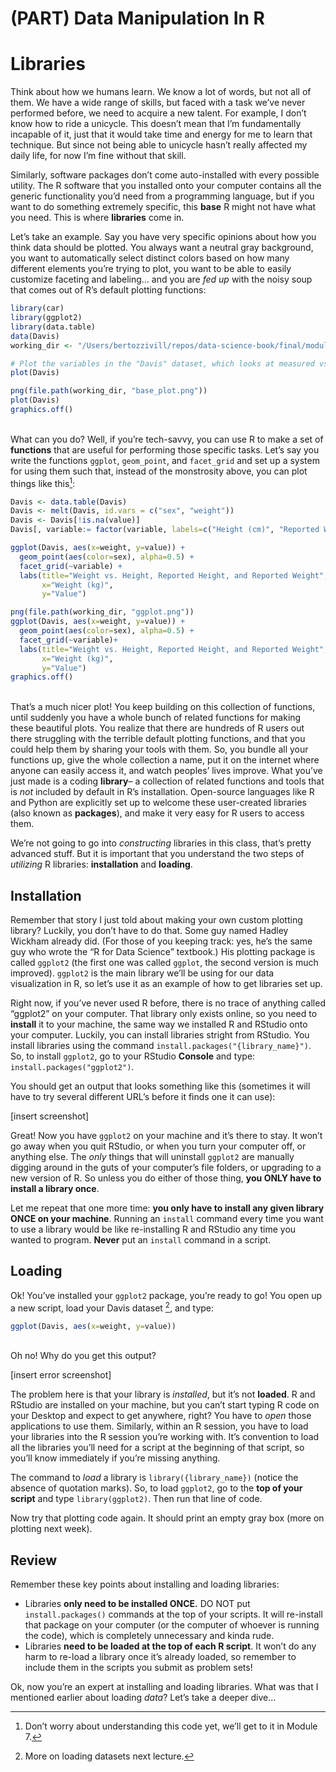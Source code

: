 # (PART) Data Manipulation In R {-} 

# Libraries

Think about how we humans learn. We know a lot of words, but not all of them. We have a wide range of skills, but faced with a task we've never performed before, we need to acquire a new talent. For example, I don't know how to ride a unicycle. This doesn't mean that I'm fundamentally incapable of it, just that it would take time and energy for me to learn that technique. But since not being able to unicycle hasn't really affected my daily life, for now I'm fine without that skill. 

Similarly, software packages don't come auto-installed with every possible utility. The R software that you installed onto your computer contains all the generic functionality you'd need from a programming language, but if you want to do something extremely specific, this **base** R might not have what you need. This is where **libraries** come in.

Let's take an example. Say you have very specific opinions about how you think data should be plotted. You always want a neutral gray background, you want to automatically select distinct colors based on how many different elements you're trying to plot, you want to be able to easily customize faceting and labeling... and you are *fed up* with the noisy soup that comes out of R's default plotting functions:

```r
library(car)
library(ggplot2)
library(data.table)
data(Davis)
working_dir <- "/Users/bertozzivill/repos/data-science-book/final/module_6/"
```

```r
# Plot the variables in the "Davis" dataset, which looks at measured vs. reported weight and height
plot(Davis)
```

```r
png(file.path(working_dir, "base_plot.png"))
plot(Davis)
graphics.off()
```
<br>
What can you do? Well, if you're tech-savvy, you can use R to make a set of **functions** that are useful for performing those specific tasks. Let's say you write the functions `ggplot`, `geom_point`, and `facet_grid` and set up a system for using them such that, instead of the monstrosity above, you can plot things like this[^plotting_code]:

[^plotting_code]: Don't worry about understanding this code yet, we'll get to it in Module 7.

```r
Davis <- data.table(Davis)
Davis <- melt(Davis, id.vars = c("sex", "weight"))
Davis <- Davis[!is.na(value)]
Davis[, variable:= factor(variable, labels=c("Height (cm)", "Reported Weight (kg)", "Reported Height (cm)"))]
```

```r
ggplot(Davis, aes(x=weight, y=value)) +
  geom_point(aes(color=sex), alpha=0.5) +
  facet_grid(~variable) +
  labs(title="Weight vs. Height, Reported Height, and Reported Weight",
       x="Weight (kg)",
       y="Value")
```

```r
png(file.path(working_dir, "ggplot.png"))
ggplot(Davis, aes(x=weight, y=value)) +
  geom_point(aes(color=sex), alpha=0.5) +
  facet_grid(~variable)+
  labs(title="Weight vs. Height, Reported Height, and Reported Weight",
       x="Weight (kg)",
       y="Value")
graphics.off()
```
<br>
That's a much nicer plot! You keep building on this collection of functions, until suddenly you have a whole bunch of related functions for making these beautiful plots. You realize that there are hundreds of R users out there struggling with the terrible default plotting functions, and that you could help them by sharing your tools with them. So, you bundle all your functions up, give the whole collection a name, put it on the internet where anyone can easily access it, and watch peoples' lives improve. What you've just made is a coding **library**-- a collection of related functions and tools that is *not* included by default in R's installation. Open-source languages like R and Python are explicitly set up to welcome these user-created libraries (also known as **packages**), and make it very easy for R users to access them. 

We're not going to go into *constructing* libraries in this class, that's pretty advanced stuff. But it is important that you understand the two steps of *utilizing* R libraries: **installation** and **loading**.

## Installation

Remember that story I just told about making your own custom plotting library? Luckily, you don't have to do that. Some guy named Hadley Wickham already did. (For those of you keeping track: yes, he's the same guy who wrote the "R for Data Science" textbook.) His plotting package is called `ggplot2` (the first one was called `ggplot`, the second version is much improved). `ggplot2` is the main library we'll be using for our data visualization in R, so let's use it as an example of how to get libraries set up. 

Right now, if you've never used R before, there is no trace of anything called "ggplot2" on your computer. That library only exists online, so you need to **install** it to your machine, the same way we installed R and RStudio onto your computer. Luckily, you can install libraries stright from RStudio. You install libraries using the command `install.packages("{library_name}")`. So, to install `ggplot2`, go to your RStudio **Console** and type: `install.packages("ggplot2")`.

You should get an output that looks something like this (sometimes it will have to try several different URL's before it finds one it can use):

[insert screenshot]

Great! Now you have `ggplot2` on your machine and it's there to stay. It won't go away when you quit RStudio, or when you turn your computer off, or anything else. The *only* things that will uninstall `ggplot2` are manually digging around in the guts of your computer's file folders, or upgrading to a new version of R. So unless you do either of those thing, **you ONLY have to install a library once**. 

Let me repeat that one more time: **you only have to install any given library ONCE on your machine**. Running an `install` command every time you want to use a library would be like re-installing R and RStudio any time you wanted to program. **Never** put an `install` command in a script. 


## Loading

Ok! You've installed your `ggplot2` package, you're ready to go! You open up a new script, load your Davis dataset [^data], and type:

[^data]: More on loading datasets next lecture. 

```r
ggplot(Davis, aes(x=weight, y=value)) 
```
<br>
Oh no! Why do you get this output?

[insert error screenshot]

The problem here is that your library is *installed*, but it's not **loaded**. R and RStudio are installed on your machine, but you can't start typing R code on your Desktop and expect to get anywhere, right? You have to *open* those applications to use them. Similarly, within an R session, you have to load your libraries into the R session you're working with. It's convention to load all the libraries you'll need for a script at the beginning of that script, so you'll know immediately if you're missing anything.

The command to *load* a library is `library({library_name})` (notice the absence of quotation marks). So, to load `ggplot2`, go to the **top of your script** and type `library(ggplot2)`. Then run that line of code.

Now try that plotting code again. It should print an empty gray box (more on plotting next week). 


## Review

Remember these key points about installing and loading libraries:

* Libraries **only need to be installed ONCE.** DO NOT put `install.packages()` commands at the top of your scripts. It will re-install that package on your computer (or the computer of whoever is running the code), which is completely unnecessary and kinda rude. 
* Libraries **need to be loaded at the top of each R script**. It won't do any harm to re-load a library once it's already loaded, so remember to include them in the scripts you submit as problem sets!

Ok, now you're an expert at installing and loading libraries. What was that I mentioned earlier about loading *data*? Let's take a deeper dive...




